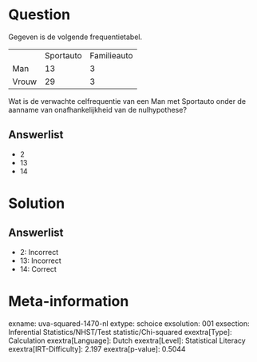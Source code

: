 Question
========

Gegeven is de volgende frequentietabel.

  ------- ----------- -------------
          Sportauto   Familieauto
  Man     13          3
  Vrouw   29          3
  ------- ----------- -------------

Wat is de verwachte celfrequentie van een Man met Sportauto onder de
aanname van onafhankelijkheid van de nulhypothese?

Answerlist
----------

* 2
* 13
* 14

Solution
========

Answerlist
----------

* 2: Incorrect
* 13: Incorrect
* 14: Correct

Meta-information
================
exname: uva-squared-1470-nl
extype: schoice
exsolution: 001
exsection: Inferential Statistics/NHST/Test statistic/Chi-squared
exextra[Type]: Calculation
exextra[Language]: Dutch
exextra[Level]: Statistical Literacy
exextra[IRT-Difficulty]: 2.197
exextra[p-value]: 0.5044
